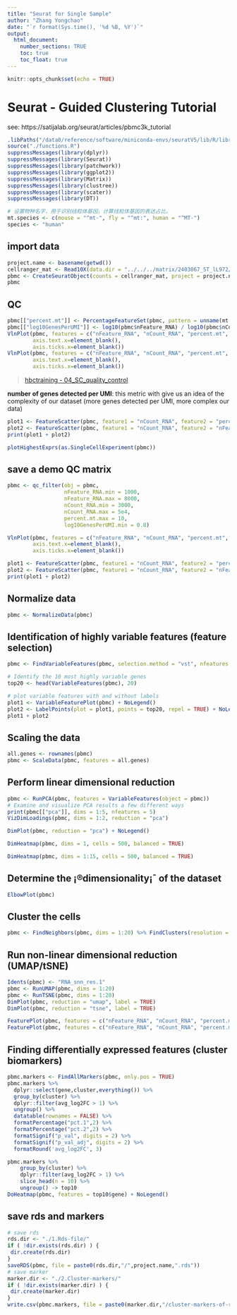 ```yaml
---
title: "Seurat for Single Sample"
author: "Zhang Yongchao"
date: "`r format(Sys.time(), '%d %B, %Y')`"
output: 
  html_document:
    number_sections: TRUE
    toc: true
    toc_float: true
---
```


```r
knitr::opts_chunk$set(echo = TRUE)
```

# Seurat - Guided Clustering Tutorial

see: https://satijalab.org/seurat/articles/pbmc3k_tutorial

```r
.libPaths("/data0/reference/software/miniconda-envs/seuratV5/lib/R/library")
source("./functions.R")
suppressMessages(library(dplyr)) 
suppressMessages(library(Seurat))
suppressMessages(library(patchwork))
suppressMessages(library(ggplot2))
suppressMessages(library(Matrix))
suppressMessages(library(clustree))
suppressMessages(library(scater))
suppressMessages(library(DT))
```

```r
# 设置物种名字，用于识别线粒体基因，计算线粒体基因的表达占比。
mt.species <- c(mouse = "^mt-", fly = "^mt:", human = "^MT-")
species <- "human"
```


## import data

```r
project.name <- basename(getwd())
cellranger_mat <- Read10X(data.dir = "../../../matrix/2403067_ST_lL972/filtered_feature_bc_matrix/")
pbmc <- CreateSeuratObject(counts = cellranger_mat, project = project.name)
pbmc
```

## QC

```r
pbmc[["percent.mt"]] <- PercentageFeatureSet(pbmc, pattern = unname(mt.species[species]))
pbmc[["log10GenesPerUMI"]] <- log10(pbmc$nFeature_RNA) / log10(pbmc$nCount_RNA)
VlnPlot(pbmc, features = c("nFeature_RNA", "nCount_RNA", "percent.mt", "log10GenesPerUMI"), ncol = 4,pt.size = 0) &   theme(axis.title.x=element_blank(),
        axis.text.x=element_blank(),
        axis.ticks.x=element_blank())
VlnPlot(pbmc, features = c("nFeature_RNA", "nCount_RNA", "percent.mt", "log10GenesPerUMI"), ncol = 4) &   theme(axis.title.x=element_blank(),
        axis.text.x=element_blank(),
        axis.ticks.x=element_blank())
```

> [hbctraining - 04_SC_quality_control](https://github.com/hbctraining/scRNA-seq_online/blob/master/lessons/04_SC_quality_control.md)

**number of genes detected per UMI**: this metric with give us an idea of the complexity of our dataset (more genes detected per UMI, more complex our data)


```r
plot1 <- FeatureScatter(pbmc, feature1 = "nCount_RNA", feature2 = "percent.mt") + NoLegend()
plot2 <- FeatureScatter(pbmc, feature1 = "nCount_RNA", feature2 = "nFeature_RNA") + NoLegend()
print(plot1 + plot2)
```


```r
plotHighestExprs(as.SingleCellExperiment(pbmc))
```

## save a demo QC matrix

```r
pbmc <- qc_filter(obj = pbmc,
                  nFeature_RNA.min = 1000,
                  nFeature_RNA.max = 8000,
                  nCount_RNA.min = 3000,
                  nCount_RNA.max = 5e4,
                  percent.mt.max = 10,
                  log10GenesPerUMI.min = 0.8)
```

```r
VlnPlot(pbmc, features = c("nFeature_RNA", "nCount_RNA", "percent.mt", "log10GenesPerUMI"), ncol = 4,pt.size = 0) &   theme(axis.title.x=element_blank(),
        axis.text.x=element_blank(),
        axis.ticks.x=element_blank())
```

```r
plot1 <- FeatureScatter(pbmc, feature1 = "nCount_RNA", feature2 = "percent.mt") + NoLegend()
plot2 <- FeatureScatter(pbmc, feature1 = "nCount_RNA", feature2 = "nFeature_RNA") + NoLegend()
print(plot1 + plot2)
```

## Normalize data

```r
pbmc <- NormalizeData(pbmc)
```

## Identification of highly variable features (feature selection)

```r
pbmc <- FindVariableFeatures(pbmc, selection.method = "vst", nfeatures = 2000)

# Identify the 10 most highly variable genes
top20 <- head(VariableFeatures(pbmc), 20)

# plot variable features with and without labels
plot1 <- VariableFeaturePlot(pbmc) + NoLegend()
plot2 <- LabelPoints(plot = plot1, points = top20, repel = TRUE) + NoLegend()
plot1 + plot2
```
## Scaling the data

```r
all.genes <- rownames(pbmc)
pbmc <- ScaleData(pbmc, features = all.genes)
```

## Perform linear dimensional reduction

```r
pbmc <- RunPCA(pbmc, features = VariableFeatures(object = pbmc))
# Examine and visualize PCA results a few different ways
print(pbmc[["pca"]], dims = 1:5, nfeatures = 5)
VizDimLoadings(pbmc, dims = 1:2, reduction = "pca")
```

```r
DimPlot(pbmc, reduction = "pca") + NoLegend()
```

```r
DimHeatmap(pbmc, dims = 1, cells = 500, balanced = TRUE)
```

```r
DimHeatmap(pbmc, dims = 1:15, cells = 500, balanced = TRUE)
```
## Determine the ¡®dimensionality¡¯ of the dataset

```r
ElbowPlot(pbmc)
```
## Cluster the cells

```r
pbmc <- FindNeighbors(pbmc, dims = 1:20) %>% FindClusters(resolution = c(0.2,0.4,0.6,0.8,1.0,1.2,1.4,1.6,1.8,2))
```
## Run non-linear dimensional reduction (UMAP/tSNE)

```r
Idents(pbmc) <- "RNA_snn_res.1"
pbmc <- RunUMAP(pbmc, dims = 1:20)
pbmc <- RunTSNE(pbmc, dims = 1:20)
DimPlot(pbmc, reduction = "umap", label = TRUE)
DimPlot(pbmc, reduction = "tsne", label = TRUE)
```
```r
FeaturePlot(pbmc, features = c("nFeature_RNA", "nCount_RNA", "percent.mt", "log10GenesPerUMI"), reduction = "umap") 
FeaturePlot(pbmc, features = c("nFeature_RNA", "nCount_RNA", "percent.mt", "log10GenesPerUMI"), reduction = "tsne") 
```

## Finding differentially expressed features (cluster biomarkers)

```r
pbmc.markers <- FindAllMarkers(pbmc, only.pos = TRUE)
pbmc.markers %>%
  dplyr::select(gene,cluster,everything()) %>%
  group_by(cluster) %>%
  dplyr::filter(avg_log2FC > 1) %>% 
  ungroup() %>%
  datatable(rownames = FALSE) %>% 
  formatPercentage("pct.1",2) %>% 
  formatPercentage("pct.2",2) %>% 
  formatSignif("p_val", digits = 2) %>%
  formatSignif("p_val_adj", digits = 2) %>%
  formatRound('avg_log2FC', 3)
```

```r
pbmc.markers %>%
    group_by(cluster) %>%
    dplyr::filter(avg_log2FC > 1) %>%
    slice_head(n = 10) %>%
    ungroup() -> top10
DoHeatmap(pbmc, features = top10$gene) + NoLegend()
```



## save rds and markers

```r
# save rds
rds.dir <- "./1.Rds-file/"
if ( !dir.exists(rds.dir) ) {
 dir.create(rds.dir)
}
saveRDS(pbmc, file = paste0(rds.dir,"/",project.name,".rds"))
# save marker
marker.dir <- "./2.Cluster-markers/"
if ( !dir.exists(marker.dir) ) {
 dir.create(marker.dir)
}
write.csv(pbmc.markers, file = paste0(marker.dir,"/cluster-markers-of-resolution-1.0.csv"))
```

